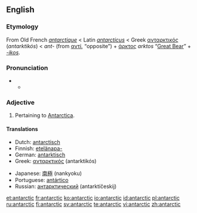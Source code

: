 {{also|Antarctic}}
==English==

===Etymology===
From Old French ''[[antarctique]]'' < Latin ''[[antarcticus]]'' < Greek [[ανταρκτικός]] (''antarktikós'') < ''ant-'' (from [[αντί]], “opposite”) + [[άρκτος]] ''arktos'' “[[Great Bear]]” + ''[[-ic|-ikos]]''.

===Pronunciation===
* {{a|RP}}
** {{IPA|/ænˈtɑːktɪk/}}

===Adjective===
{{en-adj}}

# Pertaining to [[Antarctica]].

====Translations====
{{trans-top}}
* Dutch: [[antarctisch]]
* Finnish: [[etelänapa-]]
* German: [[antarktisch]]
* Greek: [[ανταρκτικός]] (antarktikós)
{{trans-mid}}
* Japanese: [[南極]] (nankyoku)
* Portuguese: [[antártico]]
* Russian: [[антарктический]] (antarktíčeskij)
{{trans-bottom}}

{{rfc}}

[[et:antarctic]]
[[fr:antarctic]]
[[ko:antarctic]]
[[io:antarctic]]
[[id:antarctic]]
[[pl:antarctic]]
[[ru:antarctic]]
[[fi:antarctic]]
[[sv:antarctic]]
[[te:antarctic]]
[[vi:antarctic]]
[[zh:antarctic]]